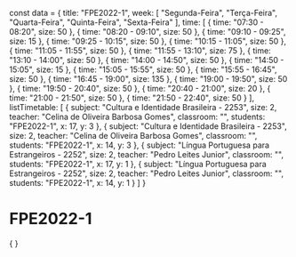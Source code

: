const data = {
  title: "FPE2022-1",
  week: [
    "Segunda-Feira",
    "Terça-Feira",
    "Quarta-Feira",
    "Quinta-Feira",
    "Sexta-Feira"
  ],
  time: [
    {
      time: "07:30 - 08:20",
      size: 50
    },
    {
      time: "08:20 - 09:10",
      size: 50
    },
    {
      time: "09:10 - 09:25",
      size: 15
    },
    {
      time: "09:25 - 10:15",
      size: 50
    },
    {
      time: "10:15 - 11:05",
      size: 50
    },
    {
      time: "11:05 - 11:55",
      size: 50
    },
    {
      time: "11:55 - 13:10",
      size: 75
    },
    {
      time: "13:10 - 14:00",
      size: 50
    },
    {
      time: "14:00 - 14:50",
      size: 50
    },
    {
      time: "14:50 - 15:05",
      size: 15
    },
    {
      time: "15:05 - 15:55",
      size: 50
    },
    {
      time: "15:55 - 16:45",
      size: 50
    },
    {
      time: "16:45 - 19:00",
      size: 135
    },
    {
      time: "19:00 - 19:50",
      size: 50
    },
    {
      time: "19:50 - 20:40",
      size: 50
    },
    {
      time: "20:40 - 21:00",
      size: 20
    },
    {
      time: "21:00 - 21:50",
      size: 50
    },
    {
      time: "21:50 - 22:40",
      size: 50
    }
  ],
  listTimetable: [
    {
      subject: "Cultura e Identidade Brasileira - 2253",
      size: 2,
      teacher: "Celina de Oliveira Barbosa Gomes",
      classroom: "",
      students: "FPE2022-1",
      x: 17,
      y: 3
    },
    {
      subject: "Cultura e Identidade Brasileira - 2253",
      size: 2,
      teacher: "Celina de Oliveira Barbosa Gomes",
      classroom: "",
      students: "FPE2022-1",
      x: 14,
      y: 3
    },
    {
      subject: "Língua Portuguesa para Estrangeiros - 2252",
      size: 2,
      teacher: "Pedro Leites Junior",
      classroom: "",
      students: "FPE2022-1",
      x: 17,
      y: 1
    },
    {
      subject: "Língua Portuguesa para Estrangeiros - 2252",
      size: 2,
      teacher: "Pedro Leites Junior",
      classroom: "",
      students: "FPE2022-1",
      x: 14,
      y: 1
    }
  ]
}

# FPE2022-1

<div>
    {
        <Grid
            title={data.title}
            weekDays={data.week}
            time={data.time}
            listClasses={data.listTimetable}
        />
    }
</div>